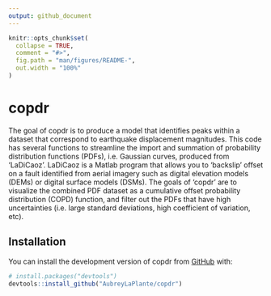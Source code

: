```yaml
---
output: github_document
---
```


<!-- README.md is generated from README.Rmd. Please edit that file -->

```r
knitr::opts_chunk$set(
  collapse = TRUE,
  comment = "#>",
  fig.path = "man/figures/README-",
  out.width = "100%"
)
```

# copdr

<!-- badges: start -->
<!-- badges: end -->

The goal of copdr is to produce a model that identifies peaks within a dataset that correspond to earthquake displacement magnitudes. This code has several functions to streamline the import and summation of probability distribution functions (PDFs), i.e. Gaussian curves, produced from 'LaDiCaoz'. LaDiCaoz is a Matlab program that allows you to 'backslip' offset on a fault identified from aerial imagery such as digital elevation models (DEMs) or digital surface models (DSMs). The goals of 'copdr' are to visualize the combined PDF dataset as a cumulative offset probability distribution (COPD) function, and filter out the PDFs that have high uncertainties (i.e. large standard deviations, high coefficient of variation, etc). 


## Installation

You can install the development version of copdr from [GitHub](https://github.com/) with:

``` r
# install.packages("devtools")
devtools::install_github("AubreyLaPlante/copdr")
```
